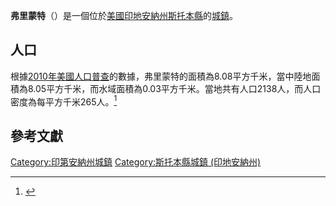{{noteTA
|G1=USState
|G2=地名
|G3=Unit
}}
{{Infobox settlement
|name            = 弗里蒙特
|native_name = Fremont
|settlement_type          = [[鎮|城鎮]]
|image_skyline            = Downtown Fremont, Indiana.jpg
|imagesize                = 250px
|image_map                = Steuben County Indiana Incorporated and Unincorporated areas Fremont Highlighted 1825882.svg
|mapsize                  = 250px
|subdivision_type         = [[世界政區索引|國家]]
|subdivision_type1        = [[美国州份|州份]]
|subdivision_type2        = [[印地安納州行政區劃|縣]]
|subdivision_name         = [[美国|美国]]
|subdivision_name1        = [[印地安納州|印地安納州]]
|subdivision_name2        = [[斯托本縣_(印地安納州)|斯托本縣]]
|elevation_ft             = 1056
|elevation_m              = 322
|timezone                 = [[北美东部时区|CST]]
|area_total_km2           = 8.08
|area_land_km2            = 8.05
|area_water_km2           = 0.03
|area_total_sq_mi         = 
|area_land_sq_mi          = 
|area_water_sq_mi         = 
|population_as_of         = [[2010年美國人口普查|2010]]
|population_footnotes     = 
|population_total         = 2138
|population_density_km2   = auto
|population_density_sq_mi = auto
|utc_offset               = -5
|coordinates              = {{coord|41|43|52|N|84|55|57|W|display=inline,title}}
| coor_pinpoint           = 
| coordinates_footnotes   = 
|timezone_DST             = EDT
|utc_offset_DST           = -4
|postal_code_type         = [[美國郵區編號|郵區編號]]
|postal_code              = 46737
|area_code                = {{link-en|电话区号260|Area code 260|260}}
|blank_name = [[地名信息系统|GNIS ID]]
|blank_info = 434824<ref name="GNIS">{{cite gnis|434824|Fremont}}</ref>
}}
'''弗里蒙特'''（{{lang-en|Fremont}}）是一個位於[[美國|美國]][[印地安納州|印地安納州]][[斯托本縣_(印地安納州)|斯托本縣]]的[[鎮|城鎮]]。

== 人口 ==
根據[[2010年美國人口普查|2010年美國人口普查]]的數據，弗里蒙特的面積為8.08平方千米，當中陸地面積為8.05平方千米，而水域面積為0.03平方千米。當地共有人口2138人，而人口密度為每平方千米265人。<ref name="GR8">{{cite web|url=http://factfinder2.census.gov|publisher=[[美国人口调查局|美国人口调查局]]|accessdate=2011-05-14|title=American FactFinder|archive-date=2013-09-11|archive-url=https://web.archive.org/web/20130911234518/http://factfinder2.census.gov/|dead-url=no}}</ref>

== 參考文獻 ==
{{reflist}}
{{斯托本縣 (印地安納州)}}
{{Indiana-geo-stub}}
{{DEFAULTSORT:Fremont, Indiana}}
[[Category:印第安納州城鎮|Category:印第安納州城鎮]]
[[Category:斯托本縣城鎮_(印地安納州)|Category:斯托本縣城鎮 (印地安納州)]]
